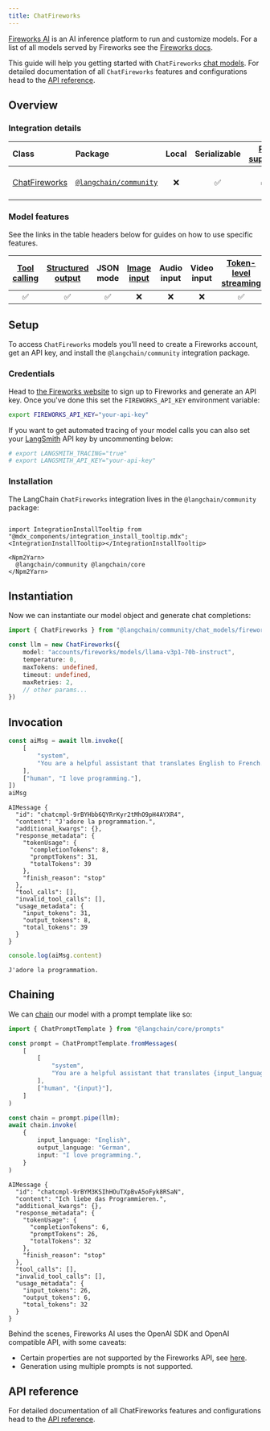 ```yaml
---
title: ChatFireworks
---
```


[Fireworks AI](https://fireworks.ai/) is an AI inference platform to run and customize models. For a list of all models served by Fireworks see the [Fireworks docs](https://fireworks.ai/models).

This guide will help you getting started with `ChatFireworks` [chat models](/oss/javascript/langchain/models). For detailed documentation of all `ChatFireworks` features and configurations head to the [API reference](https://api.js.langchain.com/classes/langchain_community_chat_models_fireworks.ChatFireworks.html).

## Overview

### Integration details

| Class | Package | Local | Serializable | [PY support](https://python.langchain.com/docs/integrations/chat/fireworks) | Downloads | Version |
| :--- | :--- | :---: | :---: |  :---: | :---: | :---: |
| [ChatFireworks](https://api.js.langchain.com/classes/langchain_community_chat_models_fireworks.ChatFireworks.html) | [`@langchain/community`](https://www.npmjs.com/package/@langchain/community) | ❌ | ✅ | ✅ | ![NPM - Downloads](https://img.shields.io/npm/dm/@langchain/community?style=flat-square&label=%20&) | ![NPM - Version](https://img.shields.io/npm/v/@langchain/community?style=flat-square&label=%20&) |

### Model features

See the links in the table headers below for guides on how to use specific features.

| [Tool calling](/oss/javascript/langchain/tools) | [Structured output](/oss/javascript/langchain/structured-output) | JSON mode | [Image input](/oss/javascript/langchain/messages#multimodal) | Audio input | Video input | [Token-level streaming](/oss/javascript/langchain/streaming/) | [Token usage](/oss/javascript/langchain/models#token-usage) | [Logprobs](/oss/javascript/langchain/models#log-probabilities) |
| :---: | :---: | :---: | :---: |  :---: | :---: | :---: | :---: | :---: |
| ✅ | ✅ | ✅ | ❌ | ❌ | ❌ | ✅ | ✅ | ✅ |

## Setup

To access `ChatFireworks` models you'll need to create a Fireworks account, get an API key, and install the `@langchain/community` integration package.

### Credentials

Head to [the Fireworks website](https://fireworks.ai/login) to sign up to Fireworks and generate an API key. Once you've done this set the `FIREWORKS_API_KEY` environment variable:

```bash
export FIREWORKS_API_KEY="your-api-key"
```

If you want to get automated tracing of your model calls you can also set your [LangSmith](https://docs.smith.langchain.com/) API key by uncommenting below:

```bash
# export LANGSMITH_TRACING="true"
# export LANGSMITH_API_KEY="your-api-key"
```

### Installation

The LangChain `ChatFireworks` integration lives in the `@langchain/community` package:

```{=mdx}

import IntegrationInstallTooltip from "@mdx_components/integration_install_tooltip.mdx";
<IntegrationInstallTooltip></IntegrationInstallTooltip>

<Npm2Yarn>
  @langchain/community @langchain/core
</Npm2Yarn>

```

## Instantiation

Now we can instantiate our model object and generate chat completions:

```typescript
import { ChatFireworks } from "@langchain/community/chat_models/fireworks"

const llm = new ChatFireworks({
    model: "accounts/fireworks/models/llama-v3p1-70b-instruct",
    temperature: 0,
    maxTokens: undefined,
    timeout: undefined,
    maxRetries: 2,
    // other params...
})
```

## Invocation

```typescript
const aiMsg = await llm.invoke([
    [
        "system",
        "You are a helpful assistant that translates English to French. Translate the user sentence.",
    ],
    ["human", "I love programming."],
])
aiMsg
```

```output
AIMessage {
  "id": "chatcmpl-9rBYHbb6QYRrKyr2tMhO9pH4AYXR4",
  "content": "J'adore la programmation.",
  "additional_kwargs": {},
  "response_metadata": {
    "tokenUsage": {
      "completionTokens": 8,
      "promptTokens": 31,
      "totalTokens": 39
    },
    "finish_reason": "stop"
  },
  "tool_calls": [],
  "invalid_tool_calls": [],
  "usage_metadata": {
    "input_tokens": 31,
    "output_tokens": 8,
    "total_tokens": 39
  }
}
```

```typescript
console.log(aiMsg.content)
```

```output
J'adore la programmation.
```

## Chaining

We can [chain](/oss/javascript/how-to/sequence/) our model with a prompt template like so:

```typescript
import { ChatPromptTemplate } from "@langchain/core/prompts"

const prompt = ChatPromptTemplate.fromMessages(
    [
        [
            "system",
            "You are a helpful assistant that translates {input_language} to {output_language}.",
        ],
        ["human", "{input}"],
    ]
)

const chain = prompt.pipe(llm);
await chain.invoke(
    {
        input_language: "English",
        output_language: "German",
        input: "I love programming.",
    }
)
```

```output
AIMessage {
  "id": "chatcmpl-9rBYM3KSIhHOuTXpBvA5oFyk8RSaN",
  "content": "Ich liebe das Programmieren.",
  "additional_kwargs": {},
  "response_metadata": {
    "tokenUsage": {
      "completionTokens": 6,
      "promptTokens": 26,
      "totalTokens": 32
    },
    "finish_reason": "stop"
  },
  "tool_calls": [],
  "invalid_tool_calls": [],
  "usage_metadata": {
    "input_tokens": 26,
    "output_tokens": 6,
    "total_tokens": 32
  }
}
```

Behind the scenes, Fireworks AI uses the OpenAI SDK and OpenAI compatible API, with some caveats:

- Certain properties are not supported by the Fireworks API, see [here](https://readme.fireworks.ai/docs/openai-compatibility#api-compatibility).
- Generation using multiple prompts is not supported.

## API reference

For detailed documentation of all ChatFireworks features and configurations head to the [API reference](https://api.js.langchain.com/classes/langchain_community_chat_models_fireworks.ChatFireworks.html).
